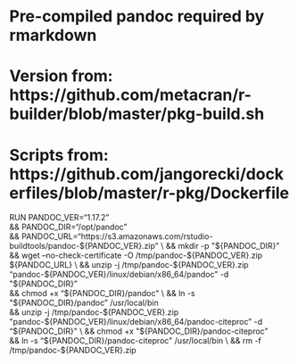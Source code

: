 # Pre-compiled pandoc required by rmarkdown
# Version from: https://github.com/metacran/r-builder/blob/master/pkg-build.sh
# Scripts from: https://github.com/jangorecki/dockerfiles/blob/master/r-pkg/Dockerfile
RUN PANDOC_VER="1.17.2" \
  && PANDOC_DIR="/opt/pandoc" \
  && PANDOC_URL="https://s3.amazonaws.com/rstudio-buildtools/pandoc-${PANDOC_VER}.zip" \
  && mkdir -p "${PANDOC_DIR}" \
  && wget --no-check-certificate -O /tmp/pandoc-${PANDOC_VER}.zip ${PANDOC_URL} \
  && unzip -j /tmp/pandoc-${PANDOC_VER}.zip "pandoc-${PANDOC_VER}/linux/debian/x86_64/pandoc" -d "${PANDOC_DIR}" \
  && chmod +x "${PANDOC_DIR}/pandoc" \
  && ln -s "${PANDOC_DIR}/pandoc" /usr/local/bin \
  && unzip -j /tmp/pandoc-${PANDOC_VER}.zip "pandoc-${PANDOC_VER}/linux/debian/x86_64/pandoc-citeproc" -d "${PANDOC_DIR}" \
  && chmod +x "${PANDOC_DIR}/pandoc-citeproc" \
  && ln -s "${PANDOC_DIR}/pandoc-citeproc" /usr/local/bin \
  && rm -f /tmp/pandoc-${PANDOC_VER}.zip
